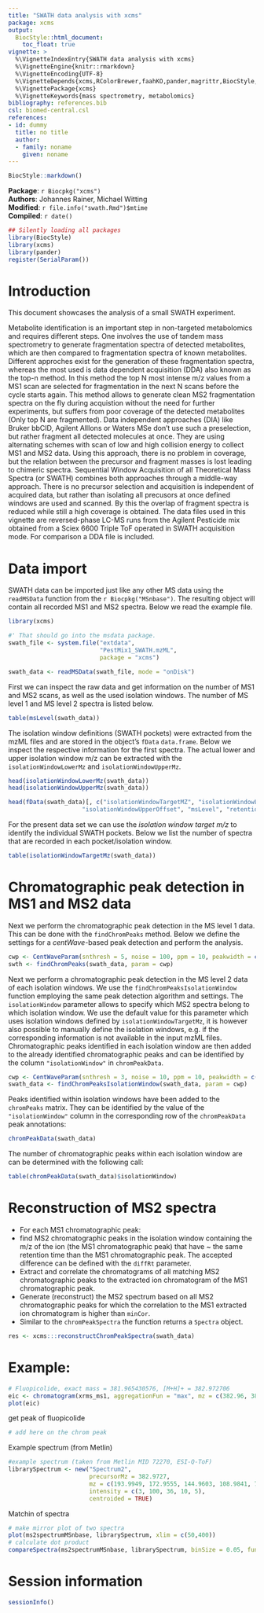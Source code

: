 ```yaml
---
title: "SWATH data analysis with xcms"
package: xcms
output:
  BiocStyle::html_document:
    toc_float: true
vignette: >
  %\VignetteIndexEntry{SWATH data analysis with xcms}
  %\VignetteEngine{knitr::rmarkdown}
  %\VignetteEncoding{UTF-8}
  %\VignetteDepends{xcms,RColorBrewer,faahKO,pander,magrittr,BiocStyle,pheatmap}
  %\VignettePackage{xcms}
  %\VignetteKeywords{mass spectrometry, metabolomics}
bibliography: references.bib
csl: biomed-central.csl
references:
- id: dummy
  title: no title
  author:
  - family: noname
    given: noname
---
```


```r
BiocStyle::markdown()
```

**Package**: `r Biocpkg("xcms")`<br />
**Authors**: Johannes Rainer, Michael Witting<br />
**Modified**: `r file.info("swath.Rmd")$mtime`<br />
**Compiled**: `r date()`

```r
## Silently loading all packages
library(BiocStyle)
library(xcms)
library(pander)
register(SerialParam())
```

# Introduction

This document showcases the analysis of a small SWATH experiment.

Metabolite identification is an important step in non-targeted metabolomics and requires different steps. One involves the use of tandem mass spectrometry to generate fragmentation spectra of detected metabolites, which are then compared to fragmentation spectra of known metabolites. Different approches exist for the generation of these fragmentation spectra, whereas the most used is data dependent acquisition (DDA) also known as the top-n method. In this method the top N most intense m/z values from a MS1 scan are selected for fragmentation in the next N scans before the cycle starts again. This method allows to generate clean MS2 fragmentation spectra on the fly during acquistion without the need for further experiments, but suffers from poor coverage of the detected metabolites (Only top N are fragmented).
Data independent approaches (DIA) like Bruker bbCID, Agilent AllIons or Waters MSe don't use such a preselection, but rather fragment all detected molecules at once. They are using alternating schemes with scan of low and high collision energy to collect MS1 and MS2 data. Using this approach, there is no problem in coverage, but the relation between the precursor and fragment masses is lost leading to chimeric spectra.
Sequential Window Acquisition of all Theoretical Mass Spectra (or SWATH) combines both approaches through a middle-way approach. There is no precursor selection and acquisition is independent of acquired data, but rather than isolating all precusors at once defined windows are used and scanned. By this the overlap of fragment spectra is reduced while still a high coverage is obtained.
The data files used in this vignette are reversed-phase LC-MS runs from the Agilent Pesticide mix obtained from a Sciex 6600 Triple ToF operated in SWATH acquisition mode. For comparison a DDA file is included.

# Data import

SWATH data can be imported just like any other MS data using the `readMSData`
function from the `r Biocpkg("MSnbase")`. The resulting object will contain all
recorded MS1 and MS2 spectra. Below we read the example file.

```r
library(xcms)

#' That should go into the msdata package.
swath_file <- system.file("extdata",
                          "PestMix1_SWATH.mzML",
                          package = "xcms")

swath_data <- readMSData(swath_file, mode = "onDisk")

```

First we can inspect the raw data and get information on the number of MS1 and MS2 scans, as well as the used isolation windows. The number of MS level 1 and MS level 2 spectra is listed below.

```r
table(msLevel(swath_data))
```

The isolation window definitions (SWATH pockets) were extracted from the mzML
files and are stored in the object's `fData` `data.frame`. Below we inspect the
respective information for the first spectra. The actual lower and upper
isolation window m/z can be extracted with the `isolationWindowLowerMz` and
`isolationWindowUpperMz`.

```r
head(isolationWindowLowerMz(swath_data))
head(isolationWindowUpperMz(swath_data))

head(fData(swath_data)[, c("isolationWindowTargetMZ", "isolationWindowLowerOffset",
                     "isolationWindowUpperOffset", "msLevel", "retentionTime")])
```

For the present data set we can use the *isolation window target m/z* to
identify the individual SWATH pockets. Below we list the number of spectra that
are recorded in each pocket/isolation window.

```r
table(isolationWindowTargetMz(swath_data))
```

# Chromatographic peak detection in MS1 and MS2 data

Next we perform the chromatographic peak detection in the MS level 1 data. This
can be done with the `findChromPeaks` method. Below we define the settings for a
*centWave*-based peak detection and perform the analysis.

```r
cwp <- CentWaveParam(snthresh = 5, noise = 100, ppm = 10, peakwidth = c(3, 30))
swth <- findChromPeaks(swath_data, param = cwp)

```

Next we perform a chromatographic peak detection in the MS level 2 data of each
isolation windows. We use the `findChromPeaksIsolationWindow` function employing
the same peak detection algorithm and settings. The `isolationWindow` parameter
allows to specify which MS2 spectra belong to which isolation window. We use the
default value for this parameter which uses isolation windows defined by
`isolationWindowTargetMz`, it is however also possible to manually define the
isolation windows, e.g. if the corresponding information is not available in the
input mzML files. Chromatographic peaks identified in each isolation window are
then added to the already identified chromatographic peaks and can be identified
by the column `"isolationWindow"` in `chromPeakData`.

```r
cwp <- CentWaveParam(snthresh = 3, noise = 10, ppm = 10, peakwidth = c(3, 30))
swath_data <- findChromPeaksIsolationWindow(swath_data, param = cwp)
```

Peaks identified within isolation windows have been added to the `chromPeaks`
matrix. They can be identified by the value of the `"isolationWindow"` column in
the corresponding row of the `chromPeakData` peak annotations:

```r
chromPeakData(swath_data)
```

The number of chromatographic peaks within each isolation window are can be
determined with the following call:

```r
table(chromPeakData(swath_data)$isolationWindow)
```

# Reconstruction of MS2 spectra

- For each MS1 chromatographic peak:
- find MS2 chromatographic peaks in the isolation window containing the m/z of
  the ion (the MS1 chromatographic peak) that have ~ the same retention time
  than the MS1 chromatographic peak. The accepted difference can be defined with
  the `diffRt` parameter.
- Extract and correlate the chromatograms of all matching MS2 chromatographic
  peaks to the extracted ion chromatogram of the MS1 chromatographic peak.
- Generate (reconstruct) the MS2 spectrum based on all MS2 chromatographic peaks
  for which the correlation to the MS1 extracted ion chromatogram is higher than
  `minCor`.
- Similar to the `chromPeakSpectra` the function returns a `Spectra` object.

```r
res <- xcms:::reconstructChromPeakSpectra(swath_data)
```

# Example:

```r
# Fluopicolide, exact mass = 381.965430576, [M+H]+ = 382.972706
eic <- chromatogram(xrms_ms1, aggregationFun = "max", mz = c(382.96, 382.98), rt = c(430,450))
plot(eic)
```

get peak of fluopicolide

```r
# add here on the chrom peak
```

Example spectrum (from Metlin)

```r
#example spectrum (taken from Metlin MID 72270, ESI-Q-ToF)
librarySpectrum <- new("Spectrum2",
                       precursorMz = 382.9727,
                       mz = c(193.9949, 172.9555, 144.9603, 108.9841, 74.0161),
                       intensity = c(3, 100, 36, 10, 5),
                       centroided = TRUE)
```

Matchin of spectra

```r
# make mirror plot of two spectra
plot(ms2spectrumMSnbase, librarySpectrum, xlim = c(50,400))
# calculate dot product
compareSpectra(ms2spectrumMSnbase, librarySpectrum, binSize = 0.05, fun = "dotproduct")
```


# Session information

```r
sessionInfo()
```
